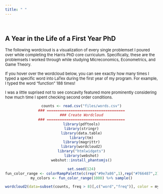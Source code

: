 ```yaml
---
title: " "
---
```


&nbsp;


## A Year in the Life of a First Year PhD
<font size="2"> The following wordcloud is a visualization of every single problemset I poured over while completing the Harris PhD core curriculum. Specifically, these are the problemsets I worked through while studying Micreconomics, Econometrics, and Game Theory.  

If you hover over the wordcloud below, you can see exactly how many times I typed a specific word into LaTex during the first year of my program. For example, I typed the word "function" 188 times!  

I was a little suprised not to see concavity featured more prominently considering how much time I spent checking second order conditions.
</font>

<center>
```r
counts <- read.csv("files/words.csv")
### ====================================
### Create Wordcloud
### ====================================
library(pdftools)
library(stringr)
library(data.table)
library(tm)
library(magrittr)
library(wordcloud2)
library("htmlwidgets")
library(webshot)
webshot::install_phantomjs()

set.seed(124)
fun_color_range <- colorRampPalette(c(rep("#9e7a86",1),rep("#766487",2),rep("#e0be79",2),rep("#497862",7)))
my_colors <- fun_color_range(1000) %>% sample()

wordcloud2(data=subset(counts, freq > 8)[,c("word","freq")], color = my_colors, shape="circle")

```
</center>


